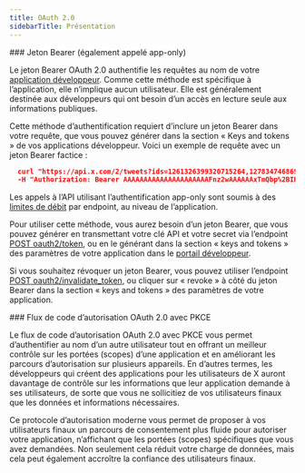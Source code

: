 ```yaml
---
title: OAuth 2.0
sidebarTitle: Présentation
---
```


<div id="bearer-token-also-known-as-app-only">
  ### Jeton Bearer (également appelé app-only)
</div>

Le jeton Bearer OAuth 2.0 authentifie les requêtes au nom de votre [application développeur](/fr/resources/fundamentals/developer-apps). Comme cette méthode est spécifique à l’application, elle n’implique aucun utilisateur. Elle est généralement destinée aux développeurs qui ont besoin d’un accès en lecture seule aux informations publiques.

Cette méthode d’authentification requiert d’inclure un jeton Bearer dans votre requête, que vous pouvez générer dans la section « Keys and tokens » de vos applications développeur. Voici un exemple de requête avec un jeton Bearer factice :

```json
  curl "https://api.x.com/2/tweets?ids=1261326399320715264,1278347468690915330" \
  -H "Authorization: Bearer AAAAAAAAAAAAAAAAAAAAAFnz2wAAAAAAxTmQbp%2BIHDtAhTBbyNJon%2BA72K4%3DeIaigY0QBrv6Rp8KZQQLOTpo9ubw5Jt?WRE8avbi"
```

Les appels à l’API utilisant l’authentification app-only sont soumis à des [limites de débit](/fr/resources/fundamentals/rate-limits) par endpoint, au niveau de l’application.

Pour utiliser cette méthode, vous aurez besoin d’un jeton Bearer, que vous pouvez générer en transmettant votre clé API et votre secret via l’endpoint [POST oauth2/token](/fr/resources/fundamentals/authentication/api-reference#post-oauth2-token), ou en le générant dans la section « keys and tokens » des paramètres de votre application dans le [portail développeur](/fr/resources/fundamentals/developer-portal).

Si vous souhaitez révoquer un jeton Bearer, vous pouvez utiliser l’endpoint [POST oauth2/invalidate\_token](/fr/resources/fundamentals/authentication/api-reference#post-oauth2-invalidate-token), ou cliquer sur « revoke » à côté du jeton Bearer dans la section « keys and tokens » des paramètres de votre application.

<div id="oauth-20-authorization-code-flow-with-pkce">
  ### Flux de code d’autorisation OAuth 2.0 avec PKCE
</div>

Le flux de code d’autorisation OAuth 2.0 avec PKCE vous permet d’authentifier au nom d’un autre utilisateur tout en offrant un meilleur contrôle sur les portées (scopes) d’une application et en améliorant les parcours d’autorisation sur plusieurs appareils. En d’autres termes, les développeurs qui créent des applications pour les utilisateurs de X auront davantage de contrôle sur les informations que leur application demande à ses utilisateurs, de sorte que vous ne sollicitiez de vos utilisateurs finaux que les données et informations nécessaires.

Ce protocole d’autorisation moderne vous permet de proposer à vos utilisateurs finaux un parcours de consentement plus fluide pour autoriser votre application, n’affichant que les portées (scopes) spécifiques que vous avez demandées. Non seulement cela réduit votre charge de données, mais cela peut également accroître la confiance des utilisateurs finaux.